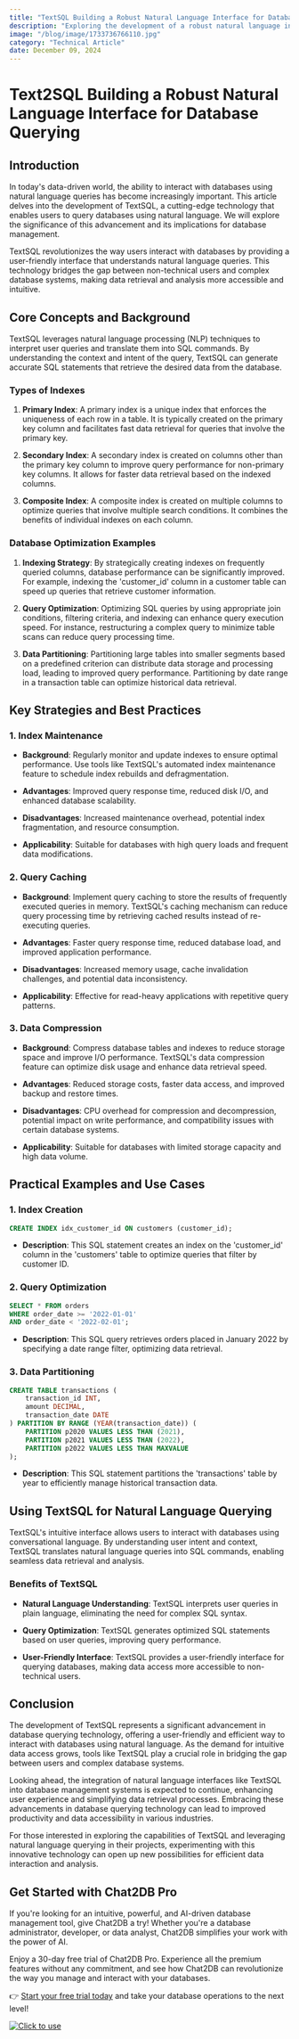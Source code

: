 ```yaml
---
title: "TextSQL Building a Robust Natural Language Interface for Database Querying"
description: "Exploring the development of a robust natural language interface for querying databases using TextSQL and its impact on the current technological landscape."
image: "/blog/image/1733736766110.jpg"
category: "Technical Article"
date: December 09, 2024
---
```


# Text2SQL Building a Robust Natural Language Interface for Database Querying


<Authors date="December 09, 2024">
  <Author name="Aria Wells" link="https://chat2db.ai" />
</Authors>

## Introduction

In today's data-driven world, the ability to interact with databases using natural language queries has become increasingly important. This article delves into the development of TextSQL, a cutting-edge technology that enables users to query databases using natural language. We will explore the significance of this advancement and its implications for database management.

TextSQL revolutionizes the way users interact with databases by providing a user-friendly interface that understands natural language queries. This technology bridges the gap between non-technical users and complex database systems, making data retrieval and analysis more accessible and intuitive.

## Core Concepts and Background

TextSQL leverages natural language processing (NLP) techniques to interpret user queries and translate them into SQL commands. By understanding the context and intent of the query, TextSQL can generate accurate SQL statements that retrieve the desired data from the database.

### Types of Indexes

1. **Primary Index**: A primary index is a unique index that enforces the uniqueness of each row in a table. It is typically created on the primary key column and facilitates fast data retrieval for queries that involve the primary key.

2. **Secondary Index**: A secondary index is created on columns other than the primary key column to improve query performance for non-primary key columns. It allows for faster data retrieval based on the indexed columns.

3. **Composite Index**: A composite index is created on multiple columns to optimize queries that involve multiple search conditions. It combines the benefits of individual indexes on each column.

### Database Optimization Examples

1. **Indexing Strategy**: By strategically creating indexes on frequently queried columns, database performance can be significantly improved. For example, indexing the 'customer_id' column in a customer table can speed up queries that retrieve customer information.

2. **Query Optimization**: Optimizing SQL queries by using appropriate join conditions, filtering criteria, and indexing can enhance query execution speed. For instance, restructuring a complex query to minimize table scans can reduce query processing time.

3. **Data Partitioning**: Partitioning large tables into smaller segments based on a predefined criterion can distribute data storage and processing load, leading to improved query performance. Partitioning by date range in a transaction table can optimize historical data retrieval.

## Key Strategies and Best Practices

### 1. Index Maintenance

- **Background**: Regularly monitor and update indexes to ensure optimal performance. Use tools like TextSQL's automated index maintenance feature to schedule index rebuilds and defragmentation.

- **Advantages**: Improved query response time, reduced disk I/O, and enhanced database scalability.

- **Disadvantages**: Increased maintenance overhead, potential index fragmentation, and resource consumption.

- **Applicability**: Suitable for databases with high query loads and frequent data modifications.

### 2. Query Caching

- **Background**: Implement query caching to store the results of frequently executed queries in memory. TextSQL's caching mechanism can reduce query processing time by retrieving cached results instead of re-executing queries.

- **Advantages**: Faster query response time, reduced database load, and improved application performance.

- **Disadvantages**: Increased memory usage, cache invalidation challenges, and potential data inconsistency.

- **Applicability**: Effective for read-heavy applications with repetitive query patterns.

### 3. Data Compression

- **Background**: Compress database tables and indexes to reduce storage space and improve I/O performance. TextSQL's data compression feature can optimize disk usage and enhance data retrieval speed.

- **Advantages**: Reduced storage costs, faster data access, and improved backup and restore times.

- **Disadvantages**: CPU overhead for compression and decompression, potential impact on write performance, and compatibility issues with certain database systems.

- **Applicability**: Suitable for databases with limited storage capacity and high data volume.

## Practical Examples and Use Cases

### 1. Index Creation

```sql
CREATE INDEX idx_customer_id ON customers (customer_id);
```

- **Description**: This SQL statement creates an index on the 'customer_id' column in the 'customers' table to optimize queries that filter by customer ID.

### 2. Query Optimization

```sql
SELECT * FROM orders
WHERE order_date >= '2022-01-01'
AND order_date < '2022-02-01';
```

- **Description**: This SQL query retrieves orders placed in January 2022 by specifying a date range filter, optimizing data retrieval.

### 3. Data Partitioning

```sql
CREATE TABLE transactions (
    transaction_id INT,
    amount DECIMAL,
    transaction_date DATE
) PARTITION BY RANGE (YEAR(transaction_date)) (
    PARTITION p2020 VALUES LESS THAN (2021),
    PARTITION p2021 VALUES LESS THAN (2022),
    PARTITION p2022 VALUES LESS THAN MAXVALUE
);
```

- **Description**: This SQL statement partitions the 'transactions' table by year to efficiently manage historical transaction data.

## Using TextSQL for Natural Language Querying

TextSQL's intuitive interface allows users to interact with databases using conversational language. By understanding user intent and context, TextSQL translates natural language queries into SQL commands, enabling seamless data retrieval and analysis.

### Benefits of TextSQL

- **Natural Language Understanding**: TextSQL interprets user queries in plain language, eliminating the need for complex SQL syntax.

- **Query Optimization**: TextSQL generates optimized SQL statements based on user queries, improving query performance.

- **User-Friendly Interface**: TextSQL provides a user-friendly interface for querying databases, making data access more accessible to non-technical users.

## Conclusion

The development of TextSQL represents a significant advancement in database querying technology, offering a user-friendly and efficient way to interact with databases using natural language. As the demand for intuitive data access grows, tools like TextSQL play a crucial role in bridging the gap between users and complex database systems.

Looking ahead, the integration of natural language interfaces like TextSQL into database management systems is expected to continue, enhancing user experience and simplifying data retrieval processes. Embracing these advancements in database querying technology can lead to improved productivity and data accessibility in various industries.

For those interested in exploring the capabilities of TextSQL and leveraging natural language querying in their projects, experimenting with this innovative technology can open up new possibilities for efficient data interaction and analysis.

## Get Started with Chat2DB Pro

If you're looking for an intuitive, powerful, and AI-driven database management tool, give Chat2DB a try! Whether you're a database administrator, developer, or data analyst, Chat2DB simplifies your work with the power of AI.

Enjoy a 30-day free trial of Chat2DB Pro. Experience all the premium features without any commitment, and see how Chat2DB can revolutionize the way you manage and interact with your databases.

👉 [Start your free trial today](https://chat2db.ai/pricing) and take your database operations to the next level!


[![Click to use](/image/blog/bg/chat2db.jpg)](https://chat2db.ai/)
